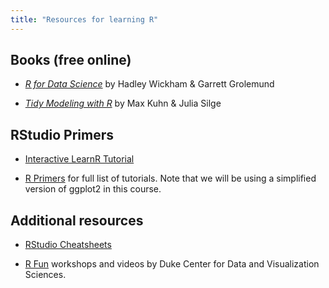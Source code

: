 ---
title: "Resources for learning R"
---

## Books (free online)

-   [*R for Data Science*](https://r4ds.had.co.nz/) by Hadley Wickham & Garrett Grolemund

-   [*Tidy Modeling with R*](https://tmwr.org) by Max Kuhn & Julia Silge

## RStudio Primers

- [Interactive LearnR Tutorial](https://learnr.numbat.space/)

- [R Primers](https://r-primers.andrewheiss.com/) for full list of tutorials. Note that we will be using a simplified version of ggplot2 in this course.

## Additional resources

-   [RStudio Cheatsheets](https://www.rstudio.com/resources/cheatsheets/)

-   [R Fun](https://rfun.library.duke.edu/#portfolio) workshops and videos by Duke Center for Data and Visualization Sciences.
